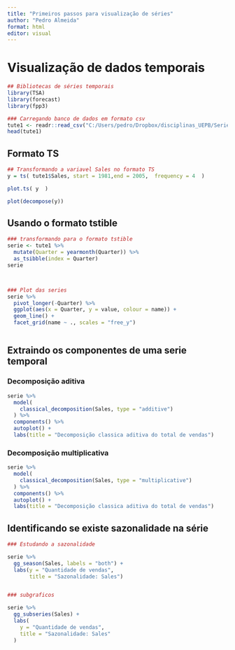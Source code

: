 ```yaml
---
title: "Primeiros passos para visualização de séries"
author: "Pedro Almeida"
format: html
editor: visual
---
```


# Visualização de dados temporais

```r

## Bibliotecas de séries temporais
library(TSA)
library(forecast)
library(fpp3)


```

```r

### Carregando banco de dados em formato csv
tute1 <- readr::read_csv("C:/Users/pedro/Dropbox/disciplinas_UEPB/Series_Temporais/tute1.csv")
head(tute1)


```

## Formato TS

```r
## Transformando a variavel Sales no formato TS
y = ts( tute1$Sales, start = 1981,end = 2005,  frequency = 4  )

plot.ts( y  )


```

```r

plot(decompose(y))


```

## Usando o formato tstible

```r


### transformando para o formato tstible
serie <- tute1 %>%
  mutate(Quarter = yearmonth(Quarter)) %>%
  as_tsibble(index = Quarter)
serie




```

```r


### Plot das series
serie %>%
  pivot_longer(-Quarter) %>%
  ggplot(aes(x = Quarter, y = value, colour = name)) +
  geom_line() +
  facet_grid(name ~ ., scales = "free_y")



```

## Extraindo os componentes de uma serie temporal

### Decomposição aditiva

```r

serie %>%
  model(
    classical_decomposition(Sales, type = "additive")
  ) %>%
  components() %>%
  autoplot() +
  labs(title = "Decomposição classica aditiva do total de vendas")


```

### Decomposição multiplicativa

```r

serie %>%
  model(
    classical_decomposition(Sales, type = "multiplicative")
  ) %>%
  components() %>%
  autoplot() +
  labs(title = "Decomposição classica aditiva do total de vendas")


```

## Identificando se existe sazonalidade na série

```r

### Estudando a sazonalidade

serie %>%
  gg_season(Sales, labels = "both") +
  labs(y = "Quantidade de vendas",
       title = "Sazonalidade: Sales")



```

```r

### subgraficos 

serie %>%
  gg_subseries(Sales) +
  labs(
    y = "Quantidade de vendas",
    title = "Sazonalidade: Sales"
  )



```
